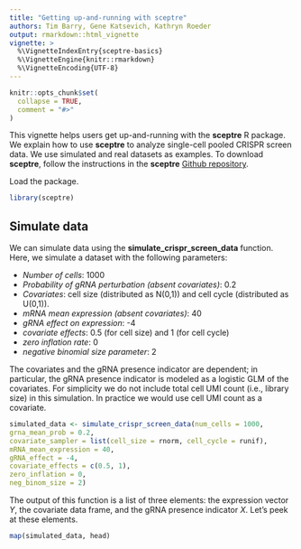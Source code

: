 ```yaml
---
title: "Getting up-and-running with sceptre"
authors: Tim Barry, Gene Katsevich, Kathryn Roeder
output: rmarkdown::html_vignette
vignette: >
  %\VignetteIndexEntry{sceptre-basics}
  %\VignetteEngine{knitr::rmarkdown}
  %\VignetteEncoding{UTF-8}
---
```


```r
knitr::opts_chunk$set(
  collapse = TRUE,
  comment = "#>"
)
```

This vignette helps users get up-and-running with the **sceptre** R package. We explain how to use **sceptre** to analyze single-cell pooled CRISPR screen data. We use simulated and real datasets as examples. To download **sceptre**, follow the instructions in the **sceptre** [Github repository](https://github.com/Timothy-Barry/sceptre_paper).

Load the package.

```r
library(sceptre)
```

## Simulate data

We can simulate data using the **simulate_crispr_screen_data** function. Here, we simulate a dataset with the following parameters:

* *Number of cells*: 1000
* *Probability of gRNA perturbation (absent covariates)*: 0.2
* *Covariates*: cell size (distributed as N(0,1)) and cell cycle (distributed as U(0,1)).
* *mRNA mean expression (absent covariates)*: 40
* *gRNA effect on expression*: -4
* *covariate effects*: 0.5 (for cell size) and 1 (for cell cycle)
* *zero inflation rate*: 0
* *negative binomial size parameter*: 2

The covariates and the gRNA presence indicator are dependent; in particular, the gRNA presence indicator is modeled as a logistic GLM of the covariates. For simplicity we do not include total cell UMI count (i.e., library size) in this simulation. In practice we would use cell UMI count as a covariate.

```r
simulated_data <- simulate_crispr_screen_data(num_cells = 1000, 
grna_mean_prob = 0.2, 
covariate_sampler = list(cell_size = rnorm, cell_cycle = runif),
mRNA_mean_expression = 40, 
gRNA_effect = -4, 
covariate_effects = c(0.5, 1), 
zero_inflation = 0, 
neg_binom_size = 2)
```

The output of this function is a list of three elements: the expression vector *Y*, the covariate data frame, and the gRNA presence indicator *X*. Let's peek at these elements.

```r
map(simulated_data, head)
```


